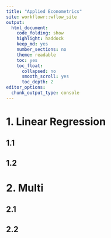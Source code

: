 ```yaml
---
title: "Applied Econometrics"
site: workflowr::wflow_site
output:  
  html_document:
    code_folding: show
    highlight: haddock
    keep_md: yes
    number_sections: no
    theme: readable
    toc: yes
    toc_float:
      collapsed: no
      smooth_scroll: yes
      toc_depth: 2
editor_options:
  chunk_output_type: console
---
```


# 1. Linear Regression

## 1.1 

## 1.2 

# 2. Multi

## 2.1

## 2.2
